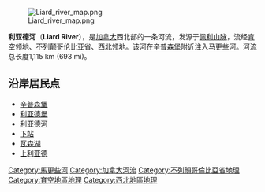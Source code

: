 {{unreferenced|time=2009-12-19T09:37:03+00:00}}
[[File:Liard_river_map.png|right]]

'''利亚德河'''（'''Liard River'''），是[[加拿大|加拿大]]西北部的一条河流，发源于[[佩利山脉|佩利山脉]]，流经[[育空|育空]]领地、[[不列颠哥伦比亚省|不列颠哥伦比亚省]]、[[西北领地|西北领地]]。该河在[[辛普森堡|辛普森堡]]附近注入[[马更些河|马更些河]]。河流总长度1,115 km (693 mi)。

== 沿岸居民点 ==
* [[辛普森堡|辛普森堡]]
* [[利亚德堡|利亚德堡]]
* [[利亚德河_(不列颠哥伦比亚省)|利亚德河]]
* [[下站|下站]]
* [[瓦森湖|瓦森湖]]
* [[上利亚德|上利亚德]]

{{Authority control}}
{{DEFAULTSORT:Liard}}
[[Category:馬更些河|Category:馬更些河]]
[[Category:加拿大河流|Category:加拿大河流]]
[[Category:不列顛哥倫比亞省地理|Category:不列顛哥倫比亞省地理]]
[[Category:育空地區地理|Category:育空地區地理]]
[[Category:西北地區地理|Category:西北地區地理]]
